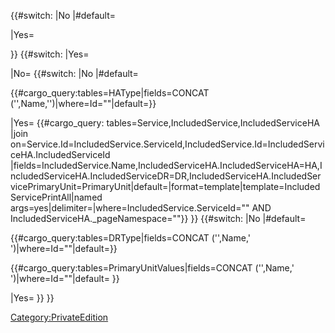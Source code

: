 <tr>

{{#switch:{{{AddIncluded|}}}
|No
|#default=
<td>
{{{Service|}}}
</td>
|Yes=
<td colspan="4">
{{{Service|}}}
</td>
</tr>
}}
{{#switch:{{{NoHA|}}}
|Yes=
<td colspan="3">
{{{Notes|}}}
</td>
|No=
{{#switch:{{{AddIncluded|}}}
|No
|#default=
<td>
{{#cargo_query:tables=HAType|fields=CONCAT ('<span style="white-space: nowrap;">',Name,'{{SuperscriptCheck}}</span>')|where=Id="{{{HA|}}}"|default=<span style="white-space: nowrap;">{{{HA|}}}{{SuperscriptFlag}}}}</span> 
</td>
|Yes=
{{#cargo_query:
tables=Service,IncludedService,IncludedServiceHA
|join on=Service.Id=IncludedService.ServiceId,IncludedService.Id=IncludedServiceHA.IncludedServiceId
|fields=IncludedService.Name,IncludedServiceHA.IncludedServiceHA=HA,IncludedServiceHA.IncludedServiceDR=DR,IncludedServiceHA.IncludedServicePrimaryUnit=PrimaryUnit|default=|format=template|template=IncludedServicePrintAll|named args=yes|delimiter=|where=IncludedService.ServiceId="{{{ServiceId|}}}" AND IncludedServiceHA._pageNamespace="{{NAMESPACENUMBER}}"}}
}}
{{#switch:{{{AddIncluded|}}}
|No
|#default=
<td>
{{#cargo_query:tables=DRType|fields=CONCAT ('<span style="white-space: nowrap;">',Name,'{{SuperscriptCheck}}</span> ')|where=Id="{{{DR|}}}"|default=<span style="white-space: nowrap;">{{{DR|}}}{{SuperscriptFlag}}}}</span> 
</td>
<td>
{{#cargo_query:tables=PrimaryUnitValues|fields=CONCAT ('<span style="white-space: nowrap;">',Name,'{{SuperscriptCheck}}</span> ')|where=Id="{{{PrimaryUnit|}}}"|default=<span style="white-space: nowrap;">{{{PrimaryUnit|}}}{{SuperscriptFlag}}</span>  }}
</td>
|Yes=
}}
}}
</tr><noinclude>[[Category:PrivateEdition]]</noinclude>